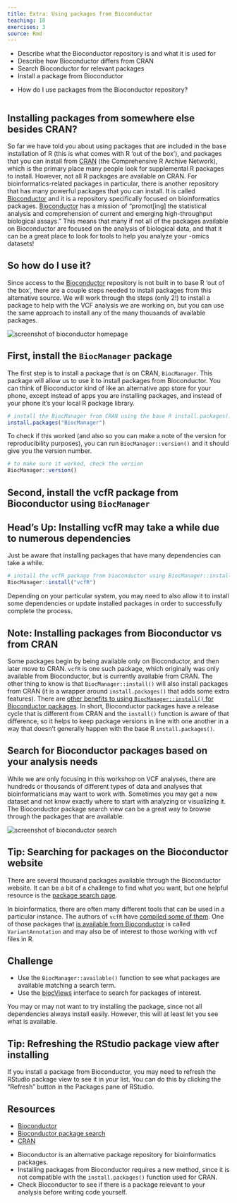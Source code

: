 ```yaml
---
title: Extra: Using packages from Bioconductor
teaching: 10
exercises: 3
source: Rmd
---
```


::::::::::::::::::::::::::::::::::::::: objectives

- Describe what the Bioconductor repository is and what it is used for
- Describe how Bioconductor differs from CRAN
- Search Bioconductor for relevant packages
- Install a package from Bioconductor

::::::::::::::::::::::::::::::::::::::::::::::::::

:::::::::::::::::::::::::::::::::::::::: questions

- How do I use packages from the Bioconductor repository?

::::::::::::::::::::::::::::::::::::::::::::::::::

```r
```

## Installing packages from somewhere else besides CRAN?

So far we have told you about using packages that are included in the base installation of R (this is what comes with R 'out of the box'), and packages that you can install from [CRAN](https://cran.r-project.org/) (the Comprehensive R Archive Network), which is the primary place many people look for supplemental R packages to install. However, not all R packages are available on CRAN. For bioinformatics-related packages in particular, there is another repository that has many powerful packages that you can install. It is called [Bioconductor](https://bioconductor.org/) and it is a repository specifically focused on bioinformatics packages. [Bioconductor](https://bioconductor.org/) has a mission of "promot[ing] the statistical analysis and comprehension of current and emerging high-throughput biological assays." This means that many if not all of the packages available on Bioconductor are focused on the analysis of biological data, and that it can be a great place to look for tools to help you analyze your -omics datasets!

## So how do I use it?

Since access to the [Bioconductor](https://bioconductor.org/) repository is not built in to base R 'out of the box', there are a couple steps needed to install packages from this alternative source. We will work through the steps (only 2!) to install a package to help with the VCF analysis we are working on, but you can use the same approach to install any of the many thousands of available packages.

![](fig/bioconductor_website_screenshot.jpg){alt='screenshot of bioconductor homepage'}

## First, install the `BiocManager` package

The first step is to install a package that *is* on CRAN, `BiocManager`. This package will allow us to use it to install packages from Bioconductor. You can think of Bioconductor kind of like an alternative app store for your phone, except instead of apps you are installing packages, and instead of your phone it's your local R package library.

```r
# install the BiocManager from CRAN using the base R install.packages() function
install.packages("BiocManager")
```

To check if this worked (and also so you can make a note of the version for reproducibility purposes), you can run `BiocManager::version()` and it should give you the version number.

```r
# to make sure it worked, check the version
BiocManager::version()
```

## Second, install the vcfR package from Bioconductor using `BiocManager`

:::::::::::::::::::::::::::::::::::::::::  callout

## Head's Up: Installing vcfR may take a while due to numerous dependencies

Just be aware that installing packages that have many dependencies can take a while.

::::::::::::::::::::::::::::::::::::::::::::::::::

```r
# install the vcfR package from bioconductor using BiocManager::install()
BiocManager::install("vcfR")
```

Depending on your particular system, you may need to also allow it to install some dependencies or update installed packages in order to successfully complete the process.

:::::::::::::::::::::::::::::::::::::::::  callout

## Note: Installing packages from Bioconductor vs from CRAN

Some packages begin by being available only on Bioconductor, and then later
move to CRAN. `vcfR` is one such package, which originally was only available
from Bioconductor, but is currently available from CRAN. The other thing to
know is that `BiocManager::install()` will also install packages from CRAN (it
is a wrapper around `install.packages()` that adds some extra features). There
are [other benefits to using `BiocManager::install()` for Bioconductor
packages](https://www.bioconductor.org/install/).
In short, Bioconductor packages
have a release cycle that is different from CRAN and the `install()` function
is aware of that difference, so it helps to keep package versions in line with
one another in a way that doesn't generally happen with the base R
`install.packages()`.

::::::::::::::::::::::::::::::::::::::::::::::::::

## Search for Bioconductor packages based on your analysis needs

While we are only focusing in this workshop on VCF analyses, there are hundreds or thousands of different types of data and analyses that bioinformaticians may want to work with. Sometimes you may get a new dataset and not know exactly where to start with analyzing or visualizing it. The Bioconductor package search view can be a great way to browse through the packages that are available.

![](fig/bioconductor_search.jpg){alt='screenshot of bioconductor search'}

:::::::::::::::::::::::::::::::::::::::::  callout

## Tip: Searching for packages on the Bioconductor website

There are several thousand packages available through the Bioconductor website.
It can be a bit of a challenge to find what you want, but one helpful resource
is the [package search page](https://bioconductor.org/packages/release/BiocViews.html#___Software).

::::::::::::::::::::::::::::::::::::::::::::::::::

In bioinformatics, there are often many different tools that can be used in a
particular instance. The authors of `vcfR` have [compiled some of
them](https://github.com/knausb/vcfR#software-that-produce-vcf-files). One of
those packages that [is available from
Bioconductor](https://bioconductor.org/packages/release/bioc/html/VariantAnnotation.html)
is called `VariantAnnotation` and may also be of interest to those working with
vcf files in R.

:::::::::::::::::::::::::::::::::::::::  challenge

## Challenge

- Use the `BiocManager::available()` function to see what packages are available matching a search term.
- Use the [biocViews](https://bioconductor.org/packages/release/BiocViews.html#___Software) interface to search for packages of interest.

You may or may not want to try installing the package, since not all dependencies always install easily. However, this will at least let you see what is available.


::::::::::::::::::::::::::::::::::::::::::::::::::

:::::::::::::::::::::::::::::::::::::::::  callout

## Tip: Refreshing the RStudio package view after installing

If you install a package from Bioconductor, you may need to refresh the RStudio package view to see it in your list. You can do this by clicking the "Refresh" button in the Packages pane of RStudio.

::::::::::::::::::::::::::::::::::::::::::::::::::

## Resources

- [Bioconductor](https://bioconductor.org/)
- [Bioconductor package search](https://bioconductor.org/packages/release/BiocViews.html#___Software)
- [CRAN](https://cran.r-project.org/)

:::::::::::::::::::::::::::::::::::::::: keypoints

- Bioconductor is an alternative package repository for bioinformatics packages.
- Installing packages from Bioconductor requires a new method, since it is not compatible with the `install.packages()` function used for CRAN.
- Check Bioconductor to see if there is a package relevant to your analysis before writing code yourself.

::::::::::::::::::::::::::::::::::::::::::::::::::


